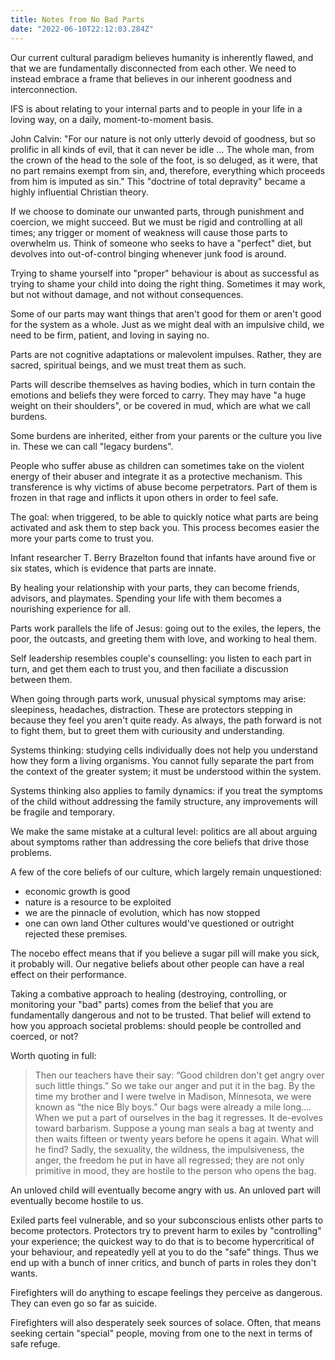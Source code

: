 ```yaml
---
title: Notes from No Bad Parts
date: "2022-06-10T22:12:03.284Z"
---
```


Our current cultural paradigm believes humanity is inherently flawed, and that we are fundamentally disconnected from each other. We need to instead embrace a frame that believes in our inherent goodness and interconnection.

IFS is about relating to your internal parts and to people in your life in a loving way, on a daily, moment-to-moment basis.

John Calvin: "For our nature is not only utterly devoid of goodness, but so prolific in all kinds of evil, that it can never be idle … The whole man, from the crown of the head to the sole of the foot, is so deluged, as it were, that no part remains exempt from sin, and, therefore, everything which proceeds from him is imputed as sin." This "doctrine of total depravity" became a highly influential Christian theory.

If we choose to dominate our unwanted parts, through punishment and coercion, we might succeed. But we must be rigid and controlling at all times; any trigger or moment of weakness will cause those parts to overwhelm us. Think of someone who seeks to have a "perfect" diet, but devolves into out-of-control binging whenever junk food is around.

Trying to shame yourself into "proper" behaviour is about as successful as trying to shame your child into doing the right thing. Sometimes it may work, but not without damage, and not without consequences.

Some of our parts may want things that aren't good for them or aren't good for the system as a whole. Just as we might deal with an impulsive child, we need to be firm, patient, and loving in saying no.

Parts are not cognitive adaptations or malevolent impulses. Rather, they are sacred, spiritual beings, and we must treat them as such.

Parts will describe themselves as having bodies, which in turn contain the emotions and beliefs they were forced to carry. They may have "a huge weight on their shoulders", or be covered in mud, which are what we call burdens.

Some burdens are inherited, either from your parents or the culture you live in. These we can call "legacy burdens".

People who suffer abuse as children can sometimes take on the violent energy of their abuser and integrate it as a protective mechanism. This transference is why victims of abuse become perpetrators. Part of them is frozen in that rage and inflicts it upon others in order to feel safe.

The goal: when triggered, to be able to quickly notice what parts are being activated and ask them to step back you. This process becomes easier the more your parts come to trust you.

Infant researcher T. Berry Brazelton found that infants have around five or six states, which is evidence that parts are innate.

By healing your relationship with your parts, they can become friends, advisors, and playmates. Spending your life with them becomes a nourishing experience for all.

Parts work parallels the life of Jesus: going out to the exiles, the lepers, the poor, the outcasts, and greeting them with love, and working to heal them.

Self leadership resembles couple's counselling: you listen to each part in turn, and get them each to trust you, and then faciliate a discussion between them.

When going through parts work, unusual physical symptoms may arise: sleepiness, headaches, distraction. These are protectors stepping in because they feel you aren't quite ready. As always, the path forward is not to fight them, but to greet them with curiousity and understanding.

Systems thinking: studying cells individually does not help you understand how they form a living organisms. You cannot fully separate the part from the context of the greater system; it must be understood within the system.

Systems thinking also applies to family dynamics: if you treat the symptoms of the child without addressing the family structure, any improvements will be fragile and temporary.

We make the same mistake at a cultural level: politics are all about arguing about symptoms rather than addressing the core beliefs that drive those problems.

A few of the core beliefs of our culture, which largely remain unquestioned:
- economic growth is good
- nature is a resource to be exploited
- we are the pinnacle of evolution, which has now stopped
- one can own land
Other cultures would've questioned or outright rejected these premises.

The nocebo effect means that if you believe a sugar pill will make you sick, it probably will. Our negative beliefs about other people can have a real effect on their performance.

Taking a combative approach to healing (destroying, controlling, or monitoring your "bad" parts) comes from the belief that you are fundamentally dangerous and not to be trusted. That belief will extend to how you approach societal problems: should people be controlled and coerced, or not?

Worth quoting in full:
>Then our teachers have their say: “Good children don't get angry over such little things.” So we take our anger and put it in the bag. By the time my brother and I were twelve in Madison, Minnesota, we were known as “the nice Bly boys.” Our bags were already a mile long…. When we put a part of ourselves in the bag it regresses. It de-evolves toward barbarism. Suppose a young man seals a bag at twenty and then waits fifteen or twenty years before he opens it again. What will he find? Sadly, the sexuality, the wildness, the impulsiveness, the anger, the freedom he put in have all regressed; they are not only primitive in mood, they are hostile to the person who opens the bag.

An unloved child will eventually become angry with us. An unloved part will eventually become hostile to us.

Exiled parts feel vulnerable, and so your subconscious enlists other parts to become protectors. Protectors try to prevent harm to exiles by "controlling" your experience; the quickest way to do that is to become hypercritical of your behaviour, and repeatedly yell at you to do the "safe" things. Thus we end up with a bunch of inner critics, and bunch of parts in roles they don't wants.

Firefighters will do anything to escape feelings they perceive as dangerous. They can even go so far as suicide.

Firefighters will also desperately seek sources of solace. Often, that means seeking certain "special" people, moving from one to the next in terms of safe refuge.


